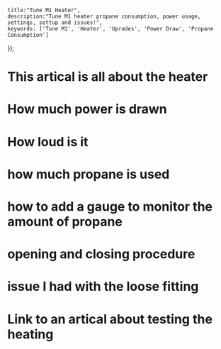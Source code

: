 

    title:"Tune M1 Heater",
    description:"Tune M1 heater propane consumption, power usage, settings, settup and issues!",
    keywords: ['Tune M1', 'Heater', 'Uprades', 'Power Draw', 'Propane Consumption']
});

<MdxLayout>
    <h1>This artical is all about the heater</h1>
    <h1>How much power is drawn</h1>
    <h1>How loud is it</h1>
    <h1>how much propane is used</h1>
    <h1>how to add a gauge to monitor the amount of propane</h1>
    <h1>opening and closing procedure</h1>
    <h1>issue I had with the loose fitting</h1>
    <h1>Link to an artical about testing the heating</h1>
</MdxLayout>
